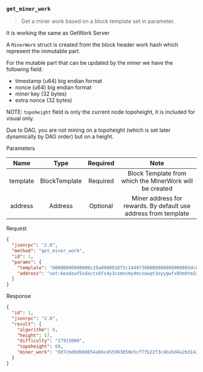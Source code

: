 ### `get_miner_work`

> Get a miner work based on a block template set in parameter.

It is working the same as GetWork Server

A `MinerWork` struct is created from the block header work hash which represent the immutable part.

For the mutable part that can be updated by the miner we have the following field:
- timestamp (u64) big endian format
- nonce (u64) big endian format
- miner key (32 bytes)
- extra nonce (32 bytes)

NOTE: `topoheight` field is only the current node topoheight, it is included for visual only.

Due to DAG, you are not mining on a topoheight (which is set later dynamically by DAG order) but on a height.

Parameters

|   Name   |      Type     | Required |                               Note                              |
|:--------:|:-------------:|:--------:|:---------------------------------------------------------------:|
| template | BlockTemplate | Required |     Block Template from which the MinerWork will be created     |
|  address |    Address    | Optional | Miner address for rewards. By default use address from template |

Request

```json
{
  "jsonrpc": "2.0",
  "method": "get_miner_work",
  "id": 1,
  "params": {
    "template": "00000000000000c19a0000018f2c14497300000000000000005dc86515e4adbb394b11dcdd25efcb78a08729b6230065dbb9a3c85f960af89901a0ea4d7c7dee70a12b14e95c1385e06ecd6a14e1a63a8302ce3c1e4dd7994c2f00006423b4908e5bd32241e3443fccfb7bab86a899a8cca12b3fedf255634d156d66",
    "address": "xet:6eadzwf5xdacts6fs4y3csmnsmy4mcxewqt3xyygwfx0hm0tm32sqxdy9zk"
  }
}
```

Response

```json
{
  "id": 1,
  "jsonrpc": "2.0",
  "result": {
    "algorithm": 0,
    "height": 57,
    "difficulty": "27915000",
    "topoheight": 68,
    "miner_work": "dd7cbd9dbb0854a66c455963050e5cf7fb22f3c4ba5d4a26d142d80ba70418cc0000018f2c14497300000000000000005dc86515e4adbb394b11dcdd25efcb78a08729b6230065dbb9a3c85f960af8996423b4908e5bd32241e3443fccfb7bab86a899a8cca12b3fedf255634d156d66"
  }
}
```

